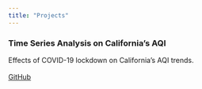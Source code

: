 ```yaml
---
title: "Projects"
---
```


### Time Series Analysis on California's AQI

Effects of COVID-19 lockdown on California's AQI trends.
\
\
[GitHub](https://github.com/MSTeo01/Time-Series-Analysis-on-the-Effect-of-COVID-on-California-Air-Quality-Index)